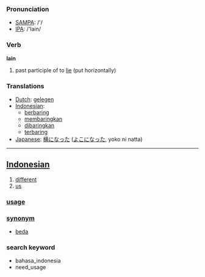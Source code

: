 === Pronunciation ===
*[[w:SAMPA|SAMPA]]: /'/
*[[w:IPA|IPA]]: /'lain/

=== Verb ===

'''lain'''

# past participle of to [[lie]] (put horizontally)

=== Translations ===
*[[Dutch]]: [[gelegen]]
*[[Indonesian]]: 
** [[baring|berbaring]]
** [[baring|membaringkan]]
** [[baring|dibaringkan]]
** [[baring|terbaring]]
*[[Japanese]]: [[横になった]] ([[よこになった]], yoko ni natta)

----

== [[Indonesian]] ==

# [[different]]
# [[us]]

=== [[usage]] ===

=== [[synonym]] ===
* [[beda]]

===search keyword===
* bahasa_indonesia
* need_usage